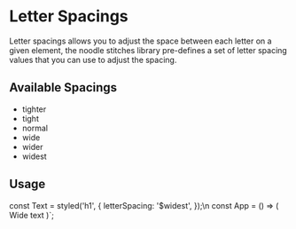 
<Meta title="Stitches / Typography / Letter Spacings" />

# Letter Spacings

Letter spacings allows you to adjust the space between each letter on a given element, the noodle stitches library pre-defines a set of letter spacing values that you can use to adjust the spacing.

## Available Spacings

- tighter
- tight
- normal
- wide
- wider
- widest

## Usage

const Text = styled('h1', {
  letterSpacing: '$widest',
});\n
const App = () => (
  <Text>Wide text</Text>
)`;

<Source code={code1} dark />

<LetterSpacings />
